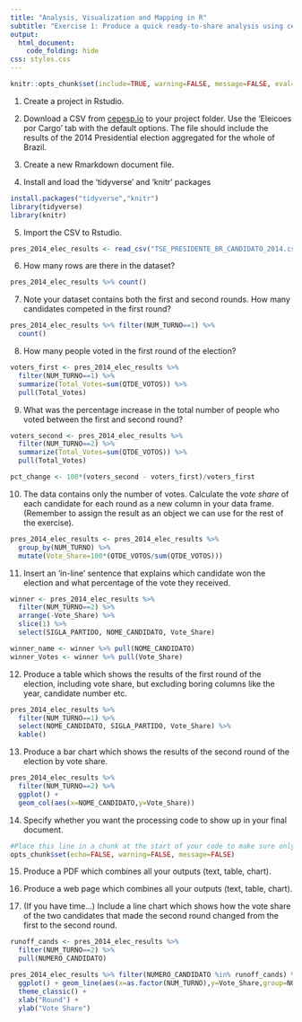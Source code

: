 ```yaml
---
title: "Analysis, Visualization and Mapping in R"
subtitle: "Exercise 1: Produce a quick ready-to-share analysis using cepespata"
output: 
  html_document:
    code_folding: hide
css: styles.css
---
```


```r
knitr::opts_chunk$set(include=TRUE, warning=FALSE, message=FALSE, eval=FALSE)
```

1. Create a project in Rstudio.

2. Download a CSV from [cepesp.io](cepesp.io) to your project folder. Use the 'Eleicoes por Cargo' tab with the default options. The file should include the results of the 2014 Presidential election aggregated for the whole of Brazil.

3. Create a new Rmarkdown document file. 

4. Install and load the 'tidyverse' and 'knitr' packages
```r
install.packages("tidyverse","knitr")
library(tidyverse)
library(knitr)
```

5. Import the CSV to Rstudio.
```r
pres_2014_elec_results <- read_csv("TSE_PRESIDENTE_BR_CANDIDATO_2014.csv")
```

6. How many rows are there in the dataset?
```r
pres_2014_elec_results %>% count()
```

7. Note your dataset contains both the first and second rounds. How many candidates competed in the first round?
```r
pres_2014_elec_results %>% filter(NUM_TURNO==1) %>%
  count()
```

8. How many people voted in the first round of the election?

```r
voters_first <- pres_2014_elec_results %>%
  filter(NUM_TURNO==1) %>% 
  summarize(Total_Votes=sum(QTDE_VOTOS)) %>%
  pull(Total_Votes)
```

9. What was the percentage increase in the total number of people who voted between the first and second round?

```r
voters_second <- pres_2014_elec_results %>%
  filter(NUM_TURNO==2) %>% 
  summarize(Total_Votes=sum(QTDE_VOTOS)) %>%
  pull(Total_Votes)

pct_change <- 100*(voters_second - voters_first)/voters_first
```

10. The data contains only the number of votes. Calculate the *vote share* of each candidate for each round as a new column in your data frame. (Remember to assign the result as an object we can use for the rest of the exercise).
```r
pres_2014_elec_results <- pres_2014_elec_results %>% 
  group_by(NUM_TURNO) %>% 
  mutate(Vote_Share=100*(QTDE_VOTOS/sum(QTDE_VOTOS)))
```

11. Insert an 'in-line' sentence that explains which candidate won the election and what percentage of the vote they received. 
```r
winner <- pres_2014_elec_results %>% 
  filter(NUM_TURNO==2) %>%
  arrange(-Vote_Share) %>%
  slice(1) %>%
  select(SIGLA_PARTIDO, NOME_CANDIDATO, Vote_Share)

winner_name <- winner %>% pull(NOME_CANDIDATO)
winner_Votes <- winner %>% pull(Vote_Share)
```

12. Produce a table which shows the results of the first round of the election, including vote share, but excluding boring columns like the year, candidate number etc.
```r
pres_2014_elec_results %>% 
  filter(NUM_TURNO==1) %>% 
  select(NOME_CANDIDATO, SIGLA_PARTIDO, Vote_Share) %>%
  kable()
```

13. Produce a bar chart which shows the results of the second round of the election by vote share.

```r
pres_2014_elec_results %>% 
  filter(NUM_TURNO==2) %>% 
  ggplot() + 
  geom_col(aes(x=NOME_CANDIDATO,y=Vote_Share))
```

14. Specify whether you want the processing code to show up in your final document.
```r
#Place this line in a chunk at the start of your code to make sure only the outputs appear
opts_chunk$set(echo=FALSE, warning=FALSE, message=FALSE)
```

15. Produce a PDF which combines all your outputs (text, table, chart).

16. Produce a web page which combines all your outputs (text, table, chart).

17. (If you have time...) Include a line chart which shows how the vote share of the two candidates that made the second round changed from the first to the second round. 
```r
runoff_cands <- pres_2014_elec_results %>% 
  filter(NUM_TURNO==2) %>%
  pull(NUMERO_CANDIDATO)

pres_2014_elec_results %>% filter(NUMERO_CANDIDATO %in% runoff_cands) %>%
  ggplot() + geom_line(aes(x=as.factor(NUM_TURNO),y=Vote_Share,group=NOME_CANDIDATO,color=NOME_CANDIDATO)) +
  theme_classic() + 
  xlab("Round") +
  ylab("Vote Share")
```
